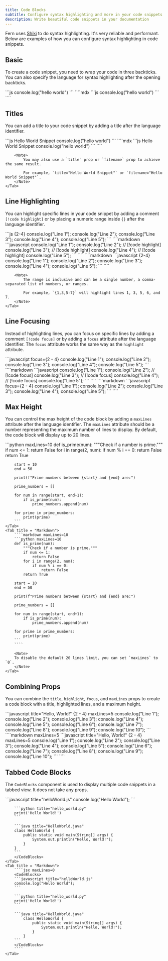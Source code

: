 ```yaml
---
title: Code Blocks
subtitle: Configure syntax highlighting and more in your code snippets
description: Write beautiful code snippets in your documentation
---
```


Fern uses [Shiki](https://shiki.matsu.io/) to do syntax highlighting.
It's very reliable and performant. Below are examples of how you can configure syntax highlighting in code snippets.

## Basic

To create a code snippet, you need to wrap your code in three backticks.
You can also specify the language for syntax highlighting after the opening backticks.

<Tabs>
  <Tab title="Example">```js console.log("hello world") ```</Tab>
  <Tab title="Markdown">````mdx ```js console.log("hello world") ``` ````</Tab>
</Tabs>

## Titles

You can add a title to your code snippet by adding a title after the language identifier.

<Tabs>
    <Tab title="Example">
        ```js Hello World Snippet
        console.log("hello world")
        ```
    </Tab>
    <Tab title="Markdown">
        ````mdx
        ```js Hello World Snippet
        console.log("hello world")
        ```
        ````

        <Note>
            You may also use a `title` prop or `filename` prop to achieve the same result.

            For example, `title="Hello World Snippet"` or `filename="Hello World Snippet"`.
        </Note>
    </Tab>

</Tabs>

## Line Highlighting

You can highlight specific lines in your code snippet by adding a comment `[!code highlight]` or by
placing a numeric range inside `{}` after the language identifier.

<Tabs>
    <Tab title="Example">
        ```js {2-4}
        console.log("Line 1");
        console.log("Line 2");
        console.log("Line 3");
        console.log("Line 4");
        console.log("Line 5");
        ```
    </Tab>
    <Tab title = "Markdown (Using Comments)">
        ````markdown
        ```javascript
        console.log("Line 1");
        console.log("Line 2"); // [!code highlight]
        console.log("Line 3"); // [!code highlight]
        console.log("Line 4"); // [!code highlight]
        console.log("Line 5");
        ```
        ````
    </Tab>
    <Tab title = "Markdown (Using Attribute)">
        ````markdown
        ```javascript {2-4}
        console.log("Line 1");
        console.log("Line 2");
        console.log("Line 3");
        console.log("Line 4");
        console.log("Line 5");
        ```
        ````

        <Note>
            The range is inclusive and can be a single number, a comma-separated list of numbers, or ranges.

            For example, `{1,3,5-7}` will highlight lines 1, 3, 5, 6, and 7.
        </Note>
    </Tab>

</Tabs>

## Line Focusing

Instead of highlighting lines, you can focus on specific lines by adding a comment `[!code focus]` or by adding a
`focus` attribute after the language identifier. The `focus` attribute works the same way as the `highlight` attribute.

<Tabs>
  <Tab title="Example">
    ```javascript focus={2 - 4}
    console.log("Line 1"); console.log("Line 2"); console.log("Line 3"); console.log("Line 4"); console.log("Line 5"); ```
  </Tab>
  <Tab title="Markdown (Using Comments)">
    ````markdown ```javascript console.log("Line 1"); console.log("Line 2"); // [!code focus] console.log("Line 3"); //
    [!code focus] console.log("Line 4"); // [!code focus] console.log("Line 5"); ``` ````
  </Tab>
  <Tab title="Markdown (Using Attribute)">
    ````markdown ```javascript focus={2 - 4}
    console.log("Line 1"); console.log("Line 2"); console.log("Line 3"); console.log("Line 4"); console.log("Line 5"); ```
    ````
  </Tab>
</Tabs>

## Max Height

You can control the max height of the code block by adding
a `maxLines` attribute after the language identifier. The
`maxLines` attribute should be a number representing the maximum
number of lines to display. By default, the code block will display up to 20 lines.

<Tabs>
    <Tab title="Example">
        ```python maxLines=10
        def is_prime(num):
            """Check if a number is prime."""
            if num <= 1:
                return False
            for i in range(2, num):
                if num % i == 0:
                    return False
            return True

        start = 10
        end = 50

        print(f"Prime numbers between {start} and {end} are:")

        prime_numbers = []

        for num in range(start, end+1):
            if is_prime(num):
                prime_numbers.append(num)

        for prime in prime_numbers:
            print(prime)
        ```
    </Tab>
    <Tab title = "Markdown">
        ````markdown maxLines=10
        ```python maxLines=10
        def is_prime(num):
            """Check if a number is prime."""
            if num <= 1:
                return False
            for i in range(2, num):
                if num % i == 0:
                    return False
            return True

        start = 10
        end = 50

        print(f"Prime numbers between {start} and {end} are:")

        prime_numbers = []

        for num in range(start, end+1):
            if is_prime(num):
                prime_numbers.append(num)

        for prime in prime_numbers:
            print(prime)
        ```
        ````

        <Note>
        To disable the default 20 lines limit, you can set `maxLines` to `0`.
        </Note>
    </Tab>

</Tabs>

## Combining Props

You can combine the `title`, `highlight`, `focus`, and `maxLines`
props to create a code block with a title, highlighted lines,
and a maximum height.

<Tabs>
  <Tab title="Example">
    ```javascript title="Hello, World!" {2 - 4} maxLines=5 console.log("Line 1"); console.log("Line 2");
    console.log("Line 3"); console.log("Line 4"); console.log("Line 5"); console.log("Line 6"); console.log("Line 7");
    console.log("Line 8"); console.log("Line 9"); console.log("Line 10"); ```
  </Tab>
  <Tab title="Markdown">
    ````markdown maxLines=5 ```javascript title="Hello, World!" {2 - 4} maxLines=5 console.log("Line 1");
    console.log("Line 2"); console.log("Line 3"); console.log("Line 4"); console.log("Line 5"); console.log("Line 6");
    console.log("Line 7"); console.log("Line 8"); console.log("Line 9"); console.log("Line 10"); ``` ````
  </Tab>
</Tabs>

## Tabbed Code Blocks

The `CodeBlocks` component is used to display multiple code snippets in a tabbed view. It does not take any props.

<Tabs>
    <Tab title="Example">
        <CodeBlocks>
        ```javascript title="helloWorld.js"
        console.log("Hello World");
        ```

        ```python title="hello_world.py"
        print('Hello World!')
        ```

        ```java title="HelloWorld.java"
        class HelloWorld {
            public static void main(String[] args) {
                System.out.println("Hello, World!");
            }
        }
        ```
        </CodeBlocks>
    </Tab>
    <Tab title = "Markdown">
        ````jsx maxLines=0
        <CodeBlocks>
        ```javascript title="helloWorld.js"
        console.log("Hello World");
        ```

        ```python title="hello_world.py"
        print('Hello World!')
        ```

        ```java title="HelloWorld.java"
            class HelloWorld {
                public static void main(String[] args) {
                    System.out.println("Hello, World!");
                }
            }
        ```
        </CodeBlocks>
        ````
    </Tab>

</Tabs>
